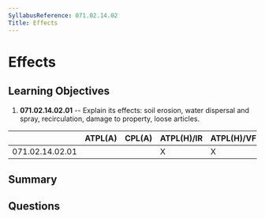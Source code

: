 ```yaml
---
SyllabusReference: 071.02.14.02
Title: Effects
---
```


# Effects

## Learning Objectives

1. **071.02.14.02.01** -- Explain its effects: soil erosion, water dispersal and
   spray, recirculation, damage to property, loose articles.

|                 | ATPL(A) | CPL(A) | ATPL(H)/IR | ATPL(H)/VFR | CPL(H) | IR  | CBIR(A) |
| --------------- | ------- | ------ | ---------- | ----------- | ------ | --- | ------- |
| 071.02.14.02.01 |         |        | X          | X           | X      |     |         |

## Summary

## Questions
